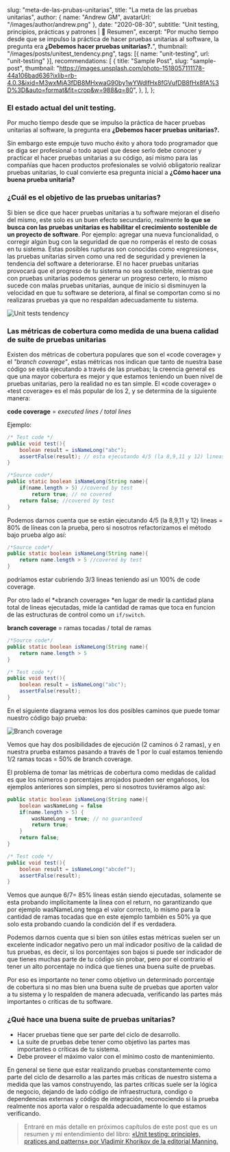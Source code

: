   slug: "meta-de-las-prubas-unitarias",
  title: "La meta de las pruebas unitarias",
  author: { name: "Andrew GM", avatarUrl: "/images/author/andrew.png" },
  date: "2020-08-30",
  subtitle: "Unit testing, principios, prácticas y patrones | 📖 Resumen",
  excerpt:
    "Por mucho tiempo desde que se impulso la práctica de hacer pruebas unitarias al software, la pregunta era **¿Debemos hacer pruebas unitarias?.**",
  thumbnail: "/images/posts/unitest_tendency.png",
  tags: [{ name: "unit-testing", url: "unit-testing" }],
  recommendations: [
    {
      title: "Sample Post",
      slug: "sample-post",
      thumbnail:
        "https://images.unsplash.com/photo-1518057111178-44a106bad636?ixlib=rb-4.0.3&ixid=M3wxMjA3fDB8MHxwaG90by1wYWdlfHx8fGVufDB8fHx8fA%3D%3D&auto=format&fit=crop&w=988&q=80",
    },
  ],
};

### El estado actual del unit testing.

Por mucho tiempo desde que se impulso la práctica de hacer pruebas unitarias al software, la pregunta era **¿Debemos hacer pruebas unitarias?.**

Sin embargo este empuje tuvo mucho éxito y ahora todo programador que se diga ser profesional o todo aquel que desee serlo debe conocer y practicar
el hacer pruebas unitarias a su código, así mismo para las compañías que hacen productos profesionales se volvió obligatorio realizar pruebas unitarias,
lo cual convierte esa pregunta inicial a **¿Cómo hacer una buena prueba unitaria?**

### ¿Cuál es el objetivo de las pruebas unitarias?

Si bien se dice que hacer pruebas unitarias a tu software mejoran el diseño del mismo, este solo es un buen efecto secundario, realmente
**lo que se busca con las pruebas unitarias es habilitar el crecimiento sostenible de un proyecto de software**.
Por ejemplo: agregar una nueva funcionalidad, o corregir algún bug con la seguridad de que no romperás el resto de cosas en tu sistema.
Estas posibles rupturas son conocidas como «regresiones«, las pruebas unitarias sirven como una red de seguridad y previenen la tendencia del software a deteriorarse.
El no hacer pruebas unitarias provocará que el progreso de tu sistema no sea sostenible, mientras que con pruebas unitarias podemos generar un progreso certero, lo
mismo sucede con malas pruebas unitarias, aunque de inicio si disminuyen la velocidad en que tu software se deteriora, al final se comportan como si no realizaras
pruebas ya que no respaldan adecuadamente tu sistema.

<Image
  alt="Unit tests tendency"
  width={306}
  height={185}
  src="/images/posts/unitest_tendency.png"
  className="round--sm my--3"
/>

### Las métricas de cobertura como medida de una buena calidad de suite de pruebas unitarias

Existen dos métricas de cobertura populares que son el «code coverage» y el _"branch coverage"_, estas métricas nos indican que tanto de nuestra base código se esta
ejecutando a través de las pruebas; la creencia general es que una mayor cobertura es mejor y que estamos teniendo un buen nivel de pruebas unitarias, pero la realidad no es tan simple.
El «code coverage» o «test coverage» es el más popular de los 2, y se determina de la siguiente manera:

**code coverage** = _executed lines / total lines_

Ejemplo:

```java
/* Test code */
public void test(){
    boolean result = isNameLong("abc");
    assertFalse(result); // esta ejecutando 4/5 (la 8,9,11 y 12) lineas = 80%
}

/*Source code*/
public static boolean isNameLong(String name){
    if(name.length > 5) //covered by test
        return true; // no covered
    return false; //covered by test
}
```

Podemos darnos cuenta que se están ejecutando 4/5 (la 8,9,11 y 12) lineas = 80% de líneas con la prueba, pero si nosotros refactorizamos el método bajo prueba algo así:

```java
/*Source code*/
public static boolean isNameLong(String name){
    return name.length > 5 //covered by test
}
```

podríamos estar cubriendo 3/3 lineas teniendo así un 100% de code coverage.

Por otro lado el *«branch coverage» *en lugar de medir la cantidad plana total de lineas ejecutadas, mide la cantidad de ramas que toca en funcion de las estructuras de control como un `if/switch`.

**branch coverage** = ramas tocadas / total de ramas

```java
/*Source code*/
public static boolean isNameLong(String name){
    return name.length > 5
}

/* Test code */
public void test(){
    boolean result = isNameLong("abc");
    assertFalse(result);
}
```

En el siguiente diagrama vemos los dos posibles caminos que puede tomar nuestro código bajo prueba:

<Image
  alt="Branch coverage"
  width={356}
  height={235}
  src="/images/posts/branch_coverage.png"
  className="round--sm my--3"
/>

Vemos que hay dos posibilidades de ejecución (2 caminos ó 2 ramas), y en nuestra prueba estamos pasando a través de 1 por lo cual estamos teniendo 1/2 ramas tocas = 50% de branch coverage.

El problema de tomar las métricas de cobertura como medidas de calidad es que los números o porcentajes arrojados pueden ser engañosos, los ejemplos anteriores son simples, pero si nosotros tuviéramos algo así:

```java
public static boolean isNameLong(String name){
    boolean wasNameLong = false
    if(name.length > 5) {
        wasNameLong = true; // no guaranteed
        return true;
    }
    return false;
}

/* Test code */
public void test(){
    boolean result = isNameLong("abcdef");
    assertFalse(result);
}
```

Vemos que aunque 6/7= 85% líneas están siendo ejecutadas, solamente se esta probando implícitamente la línea con el return, no garantizando que por ejemplo wasNameLong tenga el valor correcto, lo mismo para la cantidad de ramas tocadas que en este ejemplo también es 50% ya que solo esta probando cuando la condición del if es verdadera.

Podemos darnos cuenta que si bien son útiles estas métricas suelen ser un excelente indicador negativo pero un mal indicador positivo de la calidad de tus pruebas, es decir, si los porcentajes son bajos si puede ser indicador de que tienes muchas parte de tu código sin probar, pero por el contrario el tener un alto porcentaje no indica que tienes una buena suite de pruebas.

Por eso es importante no tener como objetivo un determinado porcentaje de cobertura si no mas bien una buena suite de pruebas que aporten valor a tu sistema y lo respalden de manera adecuada, verificando las partes más importantes o críticas de tu software.

### ¿Qué hace una buena suite de pruebas unitarias?

- Hacer pruebas tiene que ser parte del ciclo de desarrollo.
- La suite de pruebas debe tener como objetivo las partes mas importantes o críticas de tu sistema.
- Debe proveer el máximo valor con el mínimo costo de mantenimiento.

En general se tiene que estar realizando pruebas constantemente como parte del ciclo de desarrollo a las partes más críticas de nuestro sistema a medida que las vamos construyendo, las partes críticas suele ser la lógica de negocio, dejando de lado código de infraestructura, condigo o dependencias externas y código de integración, reconociendo si la prueba realmente nos aporta valor o respalda adecuadamente lo que estamos verificando.

> Entraré en más detalle en próximos capítulos de este post que es un resumen y mi entendimiento del libro: [«Unit testing: principles, pratices and patterns» por Vladimir Khorikov de la editorial Manning.](https://www.manning.com/books/unit-testing)
